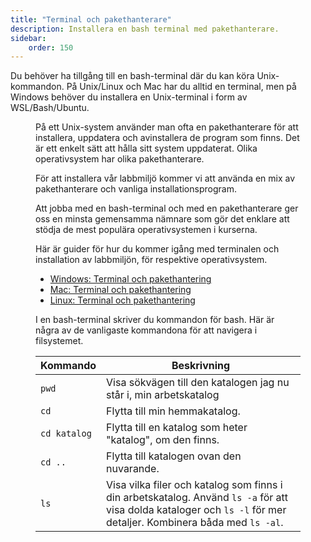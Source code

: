 ```yaml
---
title: "Terminal och pakethanterare"
description: Installera en bash terminal med pakethanterare.
sidebar:
    order: 150
---
```



<YouTube id="xBVVvwh_cxw" />


Du behöver ha tillgång till en bash-terminal där du kan köra Unix-kommandon. På Unix/Linux och Mac har du alltid en terminal, men på Windows behöver du installera en Unix-terminal i form av WSL/Bash/Ubuntu.


<Figure 
    src={terminal1}
    caption="En terminal som kör kommandot cowsay."
/>

På ett Unix-system använder man ofta en pakethanterare för att installera, uppdatera och avinstallera de program som finns. Det är ett enkelt sätt att hålla sitt system uppdaterat. Olika operativsystem har olika pakethanterare.

För att installera vår labbmiljö kommer vi att använda en mix av pakethanterare och vanliga installationsprogram.

Att jobba med en bash-terminal och med en pakethanterare ger oss en minsta gemensamma nämnare som gör det enklare att stödja de mest populära operativsystemen i kurserna.

Här är guider för hur du kommer igång med terminalen och installation av labbmiljön, för respektive operativsystem.

* [Windows: Terminal och pakethantering](../terminal-windows)
* [Mac: Terminal och pakethantering](..//terminal-mac)
* [Linux: Terminal och pakethantering](..//terminal-linux)

I en bash-terminal skriver du kommandon för bash. Här är några av de vanligaste kommandona för att navigera i filsystemet.

| Kommando | Beskrivning |
|----------|-------------|
| `pwd`    | Visa sökvägen till den katalogen jag nu står i, min arbetskatalog |
| `cd`     | Flytta till min hemmakatalog. |
| `cd katalog` | Flytta till en katalog som heter "katalog", om den finns. |
| `cd ..`  | Flytta till katalogen ovan den nuvarande. |
| `ls`  | Visa vilka filer och katalog som finns i din arbetskatalog. Använd `ls -a` för att visa dolda kataloger och `ls -l` för mer detaljer. Kombinera båda med `ls -al`. |
